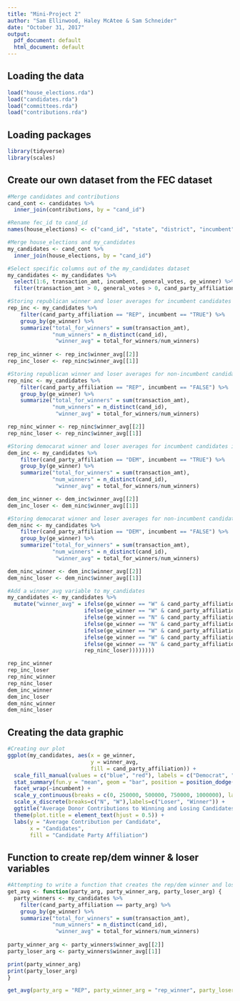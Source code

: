 ```yaml
---
title: "Mini-Project 2"
author: "Sam Ellinwood, Haley McAtee & Sam Schneider"
date: "October 31, 2017"
output:
  pdf_document: default
  html_document: default
---
```



## Loading the data

```r
load("house_elections.rda")
load("candidates.rda")
load("committees.rda")
load("contributions.rda")
```

## Loading packages 

```r
library(tidyverse)
library(scales)
```

## Create our own dataset from the FEC dataset

```r
#Merge candidates and contributions 
cand_cont <- candidates %>%
  inner_join(contributions, by = "cand_id")

#Rename fec_id to cand_id
names(house_elections) <- c("cand_id", "state", "district", "incumbent", "candidate_name", "party", "primary_votes", "runoff_votes", "general_votes","ge_winner")

#Merge house_elections and my_candidates
my_candidates <- cand_cont %>%
  inner_join(house_elections, by = "cand_id")

#Select specific columns out of the my_candidates dataset
my_candidates <- my_candidates %>%
  select(1:6, transaction_amt, incumbent, general_votes, ge_winner) %>%
  filter(transaction_amt > 0, general_votes > 0, cand_party_affiliation == "DEM" | cand_party_affiliation == "REP")
```


```r
#Storing republican winner and loser averages for incumbent candidates in rep_inc_winner and rep_inc_loser 
rep_inc <- my_candidates %>%
    filter(cand_party_affiliation == "REP", incumbent == "TRUE") %>%
    group_by(ge_winner) %>%
    summarize("total_for_winners" = sum(transaction_amt),
              "num_winners" = n_distinct(cand_id),
               "winner_avg" = total_for_winners/num_winners) 
  
rep_inc_winner <- rep_inc$winner_avg[[2]]
rep_inc_loser <- rep_ninc$winner_avg[[1]]

#Storing republican winner and loser averages for non-incumbent candidates in rep_ninc_winner and rep_ninc_loser 
rep_ninc <- my_candidates %>%
    filter(cand_party_affiliation == "REP", incumbent == "FALSE") %>%
    group_by(ge_winner) %>%
    summarize("total_for_winners" = sum(transaction_amt),
              "num_winners" = n_distinct(cand_id),
               "winner_avg" = total_for_winners/num_winners) 

rep_ninc_winner <- rep_ninc$winner_avg[[2]]
rep_ninc_loser <- rep_ninc$winner_avg[[1]]

#Storing democarat winner and loser averages for incumbent candidates in dem_inc_winner and dem_inc_loser 
dem_inc <- my_candidates %>%
    filter(cand_party_affiliation == "DEM", incumbent == "TRUE") %>%
    group_by(ge_winner) %>%
    summarize("total_for_winners" = sum(transaction_amt),
              "num_winners" = n_distinct(cand_id),
               "winner_avg" = total_for_winners/num_winners) 

dem_inc_winner <- dem_inc$winner_avg[[2]]
dem_inc_loser <- dem_ninc$winner_avg[[1]]

#Storing democarat winner and loser averages for non-incumbent candidates in dem_ninc_winner and dem_ninc_loser 
dem_ninc <- my_candidates %>%
    filter(cand_party_affiliation == "DEM", incumbent == "FALSE") %>%
    group_by(ge_winner) %>%
    summarize("total_for_winners" = sum(transaction_amt),
              "num_winners" = n_distinct(cand_id),
               "winner_avg" = total_for_winners/num_winners) 

dem_ninc_winner <- dem_inc$winner_avg[[2]]
dem_ninc_loser <- dem_ninc$winner_avg[[1]]
```


```r
#Add a winner_avg variable to my_candidates
my_candidates <- my_candidates %>%
  mutate("winner_avg" = ifelse(ge_winner == "W" & cand_party_affiliation == "DEM" & incumbent == TRUE, dem_inc_winner,
                        ifelse(ge_winner == "W" & cand_party_affiliation == "DEM" & incumbent == FALSE, dem_ninc_winner,
                        ifelse(ge_winner == "N" & cand_party_affiliation == "DEM" & incumbent == TRUE, dem_inc_loser,
                        ifelse(ge_winner == "N" & cand_party_affiliation == "DEM" & incumbent == FALSE, dem_ninc_loser, 
                        ifelse(ge_winner == "W" & cand_party_affiliation == "REP" & incumbent == TRUE, rep_inc_winner,
                        ifelse(ge_winner == "W" & cand_party_affiliation == "REP" & incumbent == FALSE, rep_ninc_winner,
                        ifelse(ge_winner == "N" & cand_party_affiliation == "REP" & incumbent == TRUE, rep_inc_loser,       
                        rep_ninc_loser))))))))
```


```r
rep_inc_winner
rep_inc_loser
rep_ninc_winner
rep_ninc_loser
dem_inc_winner
dem_inc_loser
dem_ninc_winner
dem_ninc_loser
```

## Creating the data graphic 

```r
#Creating our plot
ggplot(my_candidates, aes(x = ge_winner, 
                          y = winner_avg, 
                          fill = cand_party_affiliation)) +
  scale_fill_manual(values = c("blue", "red"), labels = c("Democrat", "Republican")) +
  stat_summary(fun.y = "mean", geom = "bar", position = position_dodge()) +
  facet_wrap(~incumbent) +
  scale_y_continuous(breaks = c(0, 250000, 500000, 750000, 1000000), labels = dollar) +
  scale_x_discrete(breaks=c("N", "W"),labels=c("Loser", "Winner")) +
  ggtitle("Average Donor Contributions to Winning and Losing Candidates") +
  theme(plot.title = element_text(hjust = 0.5)) +
  labs(y = "Average Contribution per Candidate", 
       x = "Candidates", 
       fill = "Candidate Party Affiliation") 
```

## Function to create rep/dem winner & loser variables 

```r
#Attempting to write a function that creates the rep/dem winner and loser variables
get_avg <- function(party_arg, party_winner_arg, party_loser_arg) {
  party_winners <- my_candidates %>%
    filter(cand_party_affiliation == party_arg) %>%
    group_by(ge_winner) %>%
    summarize("total_for_winners" = sum(transaction_amt),
              "num_winners" = n_distinct(cand_id),
               "winner_avg" = total_for_winners/num_winners) 
  
party_winner_arg <- party_winners$winner_avg[[2]]
party_loser_arg <- party_winners$winner_avg[[1]]

print(party_winner_arg)
print(party_loser_arg)
}

get_avg(party_arg = "REP", party_winner_arg = "rep_winner", party_loser_arg = "rep_loser")

```


